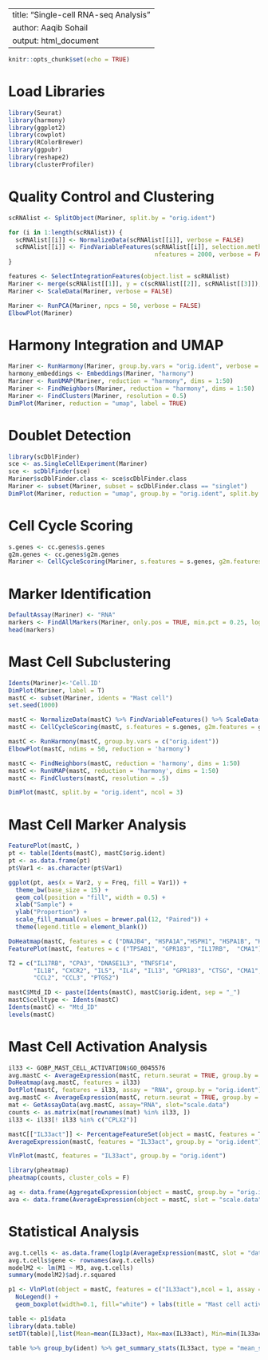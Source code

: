 
---
title: "Single-cell RNA-seq Analysis"
author: Aaqib Sohail
output: html_document
---

```r
knitr::opts_chunk$set(echo = TRUE)
```

# Load Libraries
```r
library(Seurat)
library(harmony)
library(ggplot2)
library(cowplot)
library(RColorBrewer)
library(ggpubr)
library(reshape2)
library(clusterProfiler)
```

# Quality Control and Clustering
```r
scRNAlist <- SplitObject(Mariner, split.by = "orig.ident")

for (i in 1:length(scRNAlist)) {
  scRNAlist[[i]] <- NormalizeData(scRNAlist[[i]], verbose = FALSE)
  scRNAlist[[i]] <- FindVariableFeatures(scRNAlist[[i]], selection.method = "vst", 
                                         nfeatures = 2000, verbose = FALSE)
}

features <- SelectIntegrationFeatures(object.list = scRNAlist)
Mariner <- merge(scRNAlist[[1]], y = c(scRNAlist[[2]], scRNAlist[[3]]), add.cell.ids = c("M1", "M2", "M3"))
Mariner <- ScaleData(Mariner, verbose = FALSE)

Mariner <- RunPCA(Mariner, npcs = 50, verbose = FALSE)
ElbowPlot(Mariner)
```

# Harmony Integration and UMAP
```r
Mariner <- RunHarmony(Mariner, group.by.vars = "orig.ident", verbose = FALSE)
harmony_embeddings <- Embeddings(Mariner, "harmony")
Mariner <- RunUMAP(Mariner, reduction = "harmony", dims = 1:50)
Mariner <- FindNeighbors(Mariner, reduction = "harmony", dims = 1:50)
Mariner <- FindClusters(Mariner, resolution = 0.5)
DimPlot(Mariner, reduction = "umap", label = TRUE)
```

# Doublet Detection
```r
library(scDblFinder)
sce <- as.SingleCellExperiment(Mariner)
sce <- scDblFinder(sce)
Mariner$scDblFinder.class <- sce$scDblFinder.class
Mariner <- subset(Mariner, subset = scDblFinder.class == "singlet")
DimPlot(Mariner, reduction = "umap", group.by = "orig.ident", split.by = "orig.ident")
```

# Cell Cycle Scoring
```r
s.genes <- cc.genes$s.genes
g2m.genes <- cc.genes$g2m.genes
Mariner <- CellCycleScoring(Mariner, s.features = s.genes, g2m.features = g2m.genes, set.ident = TRUE)
```

# Marker Identification
```r
DefaultAssay(Mariner) <- "RNA"
markers <- FindAllMarkers(Mariner, only.pos = TRUE, min.pct = 0.25, logfc.threshold = 0.25)
head(markers)
```

# Mast Cell Subclustering
```r
Idents(Mariner)<-'Cell.ID'
DimPlot(Mariner, label = T)
mastC <- subset(Mariner, idents = "Mast cell")
set.seed(1000)

mastC <- NormalizeData(mastC) %>% FindVariableFeatures() %>% ScaleData() %>% RunPCA(verbose = FALSE)
mastC <- CellCycleScoring(mastC, s.features = s.genes, g2m.features = g2m.genes, set.ident = TRUE)

mastC <- RunHarmony(mastC, group.by.vars = c("orig.ident"))
ElbowPlot(mastC, ndims = 50, reduction = 'harmony')

mastC <- FindNeighbors(mastC, reduction = 'harmony', dims = 1:50) 
mastC <- RunUMAP(mastC, reduction = 'harmony', dims = 1:50)
mastC <- FindClusters(mastC, resolution = .5)

DimPlot(mastC, split.by = "orig.ident", ncol = 3)
```

# Mast Cell Marker Analysis
```r
FeaturePlot(mastC, )
pt <- table(Idents(mastC), mastC$orig.ident)
pt <- as.data.frame(pt)
pt$Var1 <- as.character(pt$Var1)

ggplot(pt, aes(x = Var2, y = Freq, fill = Var1)) +
  theme_bw(base_size = 15) +
  geom_col(position = "fill", width = 0.5) +
  xlab("Sample") +
  ylab("Proportion") +
  scale_fill_manual(values = brewer.pal(12, "Paired")) +
  theme(legend.title = element_blank())

DoHeatmap(mastC, features = c ("DNAJB4", "HSPA1A","HSPH1", "HSPA1B", "HSP90AA1", "HSPH1"), group.by = "orig.ident")
FeaturePlot(mastC, features = c ("TPSAB1", "GPR183", "IL17RB",  "CMA1"), ncol =4)

T2 = c("IL17RB", "CPA3", "DNASE1L3", "TNFSF14",
       "IL1B", "CXCR2", "IL5", "IL4", "IL13", "GPR183", "CTSG", "CMA1",
       "CCL2", "CCL3", "PTGS2")

mastC$Mtd_ID <- paste(Idents(mastC), mastC$orig.ident, sep = "_")
mastC$celltype <- Idents(mastC)
Idents(mastC) <- "Mtd_ID"
levels(mastC)
```

# Mast Cell Activation Analysis
```r
il33 <- GOBP_MAST_CELL_ACTIVATION$GO_0045576
avg.mastC <- AverageExpression(mastC, return.seurat = TRUE, group.by = "orig.ident")
DoHeatmap(avg.mastC, features = il33)
DotPlot(mastC, features = il33, assay = "RNA", group.by = "orig.ident")
avg.mastC <- AverageExpression(mastC, return.seurat = TRUE, group.by = "orig.ident")
mat <- GetAssayData(avg.mastC, assay="RNA", slot="scale.data")
counts <- as.matrix(mat[rownames(mat) %in% il33, ])
il33 <- il33[! il33 %in% c("CPLX2")]

mastC[["IL33act"]] <- PercentageFeatureSet(object = mastC, features = T2)
AverageExpression(mastC, features = "IL33act", group.by = "orig.ident")

VlnPlot(mastC, features = "IL33act", group.by = "orig.ident")

library(pheatmap)
pheatmap(counts, cluster_cols = F)

ag <- data.frame(AggregateExpression(object = mastC, group.by = "orig.ident"))
ava <- data.frame(AverageExpression(object = mastC, slot = "scale.data", group.by = "orig.ident"))
```

# Statistical Analysis
```r
avg.t.cells <- as.data.frame(log1p(AverageExpression(mastC, slot = "data", group.by = "orig.ident", verbose = FALSE)$RNA))
avg.t.cells$gene <- rownames(avg.t.cells)
modelM2 <- lm(M1 ~ M3, avg.t.cells)
summary(modelM2)$adj.r.squared

p1 <- VlnPlot(object = mastC, features = c("IL33act"),ncol = 1, assay = "RNA", group.by = "orig.ident", pt.size = 0.5, raster = NULL)  +
  NoLegend() +
  geom_boxplot(width=0.1, fill="white") + labs(title = "Mast cell activation")

table <- p1$data
library(data.table)
setDT(table)[,list(Mean=mean(IL33act), Max=max(IL33act), Min=min(IL33act), Median=as.numeric(median(IL33act)), Std=sd(IL33act)), by=ident]

table %>% group_by(ident) %>% get_summary_stats(IL33act, type = "mean_sd")
```
